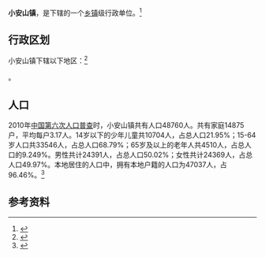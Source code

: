 {{中国乡级行政区|37/08/32/108/000}}

'''小安山镇'''，是{{PRC admin/fullname|37/08/32/108/000|3}}下辖的一个[[乡镇|乡镇]]级行政单位。<ref>{{PRC admin/ref sgc|{{PRC admin/parent|37/08/32/108/000}}}}</ref>

== 行政区划 ==

小安山镇下辖以下地区：<ref>{{PRC admin/ref sgc|37/08/32/108/000}}</ref>

{{PRC admin/children|37/08/32/108/000}}。
== 人口 ==

2010年[[中国第六次人口普查|中国第六次人口普查]]时，小安山镇共有人口48760人。共有家庭14875户，平均每户3.17人。14岁以下的少年儿童共10704人，占总人口21.95%；15-64岁人口共33546人，占总人口68.79%；65岁及以上的老年人共4510人，占总人口的9.249%。男性共计24391人，占总人口50.02%；女性共计24369人，占总人口49.97%。本地居住的人口中，拥有本地户籍的人口为47037人，占96.46%。<ref name="人口普查2010">{{cite book| title =《中国2010年人口普查分乡、镇、街道资料》| author1 =中国国务院人口普查办公室| author2 =中国国家统计局人口就业统计司| year =2010| website =| page =表15 山东省乡、镇、街道人口| format =|}}</ref>

== 参考资料 ==

{{reflist}}

{{行政区划小作品}}
{{PRC admin/navcat|37/08/32/108/000}}